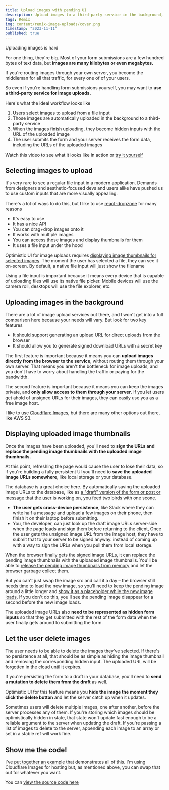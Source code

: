 ```yaml
---
title: Upload images with pending UI
description: Upload images to a third-party service in the background, then display them as thumbnails before the form is submitted. Use drafts for cross-device persistence.
tags: Remix
img: content/remix-image-uploads/cover.png
timestamp: "2023-11-11"
published: true
---
```


Uploading images is hard

For one thing, they're big. Most of your form submissions are a few hundred bytes of text data, but **images are many kilobytes or even megabytes.**

If you're routing images through your own server, you become the middleman for all that traffic, for every one of of your users.

So even if you're handling form submissions yourself, you may want to **use a third-party service for image uploads.**

Here's what the ideal workflow looks like

1. Users select images to upload from a file input
1. Those images are automatically uploaded in the background to a third-party service
1. When the images finish uploading, they become hidden inputs with the URL of the uploaded image
1. The user submits the form and your server receives the form data, including the URLs of the uploaded images

Watch this video to see what it looks like in action or [try it yourself](/content/remix-image-uploads/example)

<YoutubeVideo videoId="Y-k1XXRtplk" />

## Selecting images to upload

It's very rare to see a regular file input in a modern application. Demands from designers and aesthetic-focused devs and users alike have pushed us to use custom inputs that are more visually appealing.

There's a lot of ways to do this, but I like to use [react-dropzone](https://react-dropzone.js.org/) for many reasons

- It's easy to use
- It has a nice API
- You can drag+drop images onto it
- It works with multiple images
- You can access those images and display thumbnails for them
- It uses a file input under the hood

Optimistic UI for image uploads requires [displaying image thumbnails for selected images](/content/file-image-thumbnails). The moment the user has selected a file, they can see it on-screen.<SideNote> By default, a native file input will just show the filename </SideNote>

Using a file input is important because it means every device that is capable of uploading files will use its native file picker. Mobile devices will use the camera roll, desktops will use the file explorer, etc.

## Uploading images in the background

There are a lot of image upload services out there, and I won't get into a full comparison here because your needs will vary. But look for two key features

- It should support generating an upload URL for direct uploads from the browser
- It should allow you to generate signed download URLs with a secret key

The first feature is important because it means you can **upload images directly from the browser to the service**, without routing them through your own server. That means you aren't the bottleneck for image uploads, and you don't have to worry about handling the traffic or paying for the bandwidth.

The second feature is important because it means you can keep the images private, and **only allow access to them through your server**. If you let users get ahold of unsigned URLs for their images, they can easily use you as a free image host.

I like to use [Cloudflare Images](https://www.cloudflare.com/products/cloudflare-images/), but there are many other options out there, like AWS S3.

## Displaying uploaded image thumbnails

Once the images have been uploaded, you'll need to **sign the URLs and replace the pending image thumbnails with the uploaded image thumbnails.**

At this point, refreshing the page would cause the user to lose their data, so if you're building a fully persistent UI you'll need to **save the uploaded image URLs somewhere**, like local storage or your database.

The database is a great choice here. By automatically saving the uploaded image URLs to the database, like as [a "draft" version of the form or post or message that the user is working on](/content/remix-form-autosave), you feed two birds with one scone.

- **The user gets cross-device persistence**, like Slack where they can write half a message and upload a few images on their phone, then finish it on their laptop before submitting.
- You, the developer, can just look up the draft image URLs server-side when the page loads and sign them before returning to the client,<SideNote> Once the user gets the unsigned image URL from the image host, they have to submit that to your server to be signed anyway.</SideNote> instead of coming up with a way to sign the URLs when you pull them from local storage.

When the browser finally gets the signed image URLs, it can replace the pending image thumbnails with the uploaded image thumbnails. You'll be able to [release the pending image thumbnails from memory](/content/file-image-thumbnails#avoiding-memory-leaks-with-useobjecturls) and let the browser garbage collect them.

But you can't just swap the image src and call it a day – the browser still needs time to load the new image, so you'll need to keep the pending image around a little longer and [show it as a placeholder while the new image loads](/content/image-placeholders). If you don't do this, you'll see the pending image disappear for a second before the new image loads.

The uploaded image URLs also **need to be represented as hidden form inputs** so that they get submitted with the rest of the form data when the user finally gets around to submitting the form.

## Let the user delete images

The user needs to be able to delete the images they've selected. If there's no persistence at all, that should be as simple as hiding the image thumbnail and removing the corresponding hidden input. The uploaded URL will be forgotten in the cloud until it expires.

If you're persisting the form to a draft in your database, you'll need to **send a mutation to delete them from the draft** as well.

Optimistic UI for this feature means you **hide the image the moment they click the delete button** and let the server catch up when it updates.

Sometimes users will delete multiple images, one after another, before the server processes any of them. If you're storing which images should be optimistically hidden in state, that state won't update fast enough to be a reliable argument to the server when updating the draft.<SideNote> If you're passing a list of images to delete to the server, appending each image to an array or set in a stable ref will work fine.</SideNote>

## Show me the code!

I've [put together an example](/content/remix-image-uploads/example) that demonstrates all of this. I'm using Cloudflare Images for hosting but, as mentioned above, you can swap that out for whatever you want.

You can [view the source code here](https://github.com/jacobparis-insiders/jacobparis.com/tree/main/app/examples/remix-image-uploads)
